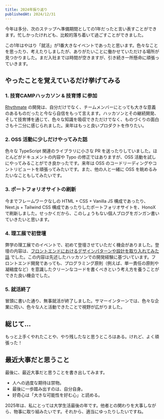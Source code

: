 ```yaml
---
title: 2024年振り返り
publishedAt: 2024/12/31
---
```


今年は多分、次のステップへ準備期間としての1年だったと言い表すことができます。忙しかったけれども、比較的落ち着いて過ごすことができました。

この1年はやはり「就活」が1番大きなイベントであったと思います。色々なことを思ったり、考えたりしましたが、ありがたいことに働かせていただける場所が見つかりました。まだ入社までは時間が空きますが、引き続き一所懸命に頑張っていきます。

## やったことを覚えているだけ挙げてみる

### 1. 技育CAMPハッカソン & 技育博 に参加

[Rhythmate](https://github.com/taga3s/Rhythmate-Web) の開発は、自分だけでなく、チームメンバーにとっても大きな意義のあるものだったと今なら自信をもって言えます。ハッカソンとその継続開発、そして技育博を通じて、色々な知識を吸収できただけでなく、ものづくりの面白さも十二分に感じられました。来年はもっと良いプロダクトを作りたい。

### 2. OSS 活動に少しだけやってみた話

色々な TypeScript 関連のライブラリに小さな PR を送ったりしていました。ほとんどがドキュメントの内容や Typo の修正ではありますが、OSS 活動を試しにやってみることができ良かったです。来年は OSS のコードリーディングやコントリビュートを頑張ってみたいです。また、他の人と一緒に OSS を眺めるみたいなこともしてみたいです。

### 3. ポートフォリオサイトの刷新

今までフレームワークなしの HTML + CSS + Vanilla JS 構成であったり、Next.js + Tailwind CSS 構成であったりしたポートフォリオサイトを、HonoX で刷新しました。せっかくだから、このしょうもない個人ブログをガンガン書いていきたいと思います。

### 4. 理工展で初登壇

弊学の理工展でのイベントで、初めて登壇させていただく機会がありました。登壇の内容は、[フロントエンドにおけるデザインパターンや設計を取り入れてみた話](https://speakerdeck.com/seiya_tagami/ming-ri-karashi-metakunaru-hurontoendonotimukai-fa-niokerushe-ji-nosu-me) でした。この内容は先述したハッカソンでの開発経験に基づいています。フロントエンド開発であっても、プログラミング原則（例えば、単一責任の原則や凝縮度など）を意識したクリーンなコードを書くべきという考え方を養うことができた良い機会でした。

### 5. 就活終了

冒頭に書いた通り、無事就活が終了しました。サマーインターンでは、色々な企業に伺い、色々な人と活動できたことで視野が広がりました。

## 総じて...

もっと上手くやれたことや、やり残したなと思うところはある。けれど、よく頑張った！

## 最近大事だと思うこと

最後に、最近大事だと思うことを書き出してみます。

- 人への過度な期待は禁物。
- 最後に一歩踏み出すのは、自分自身。
- 好奇心は「大きな可能性を好む心」と読める。

2025年は、私にとっては大学生活最後の年です。他者との関わりを大事しながら、物事に取り組みたいです。それから、適当にゆったりしたいですね。
